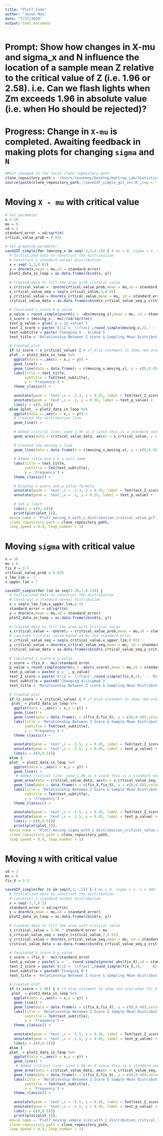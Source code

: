 ```yaml
---
title: "Plot7_Code"
author: "Jason Moy"
date: "7/17/2020"
output: html_document
---
```


# Prompt: Show how changes in X-mu and sigma_x and N influence the location of a sample mean Z relative to the critical value of Z (i.e. 1.96 or 2.58). i.e. Can we flash lights when Zm exceeds 1.96 in absolute value (i.e. when Ho should be rejected)?

# Progress: Change in `X-mu` is completed. Awaiting feedback in making plots for changing `sigma` and `N`

```r
#Must changed to the local clone repository path
clone_repository_path = '/Users/Jasonmoy/Desktop/Hattrup_Lab/Statistics_Animation_Plot' #edit here
source(paste(clone_repository_path,'/saveGIF_simple_git_ver.R',sep = '')) # run the saveGIF_simple function 
```

# Moving `X - mu` with critical value
```r
# Set parameter 
n = 10
mu = 0 
sd = 3
standard_error = sd/sqrt(n)
crtical_value_prob = 0.025

# Set graphing parameter
saveGIF_simple(for (moving_x in seq(-3,3,0.2)) { # mu = 0, sigma = 1, n = 100
  # Initialized data to construct the distribution 
  # Construct a standard normal distribution 
  x = seq(-3,3,0.01)
  y = dnorm(x,mean = mu,sd = standard_error)
  plot2_data_in_loop = as.data.frame(cbind(x, y))
  
  # Created data to fill the area with critical value 
  x_critical_value = -qnorm(crtical_value_prob,mean = mu,sd = standard_error)
  x_crtical_value_seq = seq(x_crtical_value,3,0.01)
  y_critical_value = dnorm(x_crtical_value,mean = mu, sd = standard_error)
  critical_value_data = as.data.frame(cbind(x_crtical_value_seq,y_critical_value))
  
  # Caculated z_score & p_value 
  p_value = round_simple(pnorm(q = -abs(moving_x),mean = mu, sd = standard_error),4)
  z_score = (moving_x - mu)/(sd/sqrt(n))
  text_p_value = glue('p = {p_value}')
  text_Z_score = paste('$\\Z =  \\frac{',round_simple(moving_x,2),' -  0}{',sd,'/\\sqrt{',n,'}}$ = ', round_simple(z_score,2))
  text_subtitle = paste('Changing X - $\\mu$')
  text_title = 'Relationship Between Z score & Sampling Mean Distribution'
  
  # Created plot 
  if (z_score > x_critical_value) { # if_else statment to show red area when fix_X exceeded critical boundary (i.e. 1.96 z_score). The else chunk code is same as the code in the if chunk except added a line of code for filling the area beyond critical value with red  
  plot_ = plot2_data_in_loop %>% 
    ggplot(data =.,aes(x = x,y = y)) + 
    geom_line() + 
    geom_line(data = data.frame(x = c(moving_x,moving_x), y = c(0,0.45)),color = 'blue') +
    labs(title = text_title, 
         subtitle = TeX(text_subtitle),
         y = 'Frequency') + 
    theme_classic() + 
    
    annotate(geom = 'text',x = -2.3, y = 0.55, label = TeX(text_Z_score)) + 
    annotate(geom = 'text',x = -1, y = 0.55, label = text_p_value) + 
    lims(y = c(0,.6))} 
  else {plot_ = plot2_data_in_loop %>% 
    ggplot(data =.,aes(x = x,y = y)) + 
    # Created the distribution line 
    geom_line() + 
    
    # Added critical line: used 1.96 as X since this is a standard normal distribution
    geom_area(data = critical_value_data, aes(x = x_crtical_value, y = y_critical_value),fill = 'red') + 
    
    # Created the moving_x line 
    geom_line(data = data.frame(x = c(moving_x,moving_x), y = c(0,0.45)),color = 'blue') +
    
    # Added title and x & y axis name 
    labs(title = text_title,
         subtitle = TeX(text_subtitle),
         y = 'Frequency') + 
    theme_classic() + 
    
    # Display z_score and p_value formula 
    annotate(geom = 'text',x = -2.3, y = 0.55, label = TeX(text_Z_score)) + 
    annotate(geom = 'text',x = -1, y = 0.55, label = text_p_value) + 
    
    # Set y limit 
    lims(y = c(0,.6))}
    print(plot(plot_))},
  movie_name = 'Plot7_moving_X_with_z_distribution_critical_value.gif', 
  clone_repository_path = clone_repository_path,
  loop_speed = 0.4, loop_number = 1)
```

# Moving `sigma` with critical value 
```r
n = 10
mu = 0 
fix_X = 3.5
critical_value_prob = 0.025
x_low_lim = -7 
x_upper_lim = 7

saveGIF_simple(for (sd in seq(3.39,7,0.13)) {
  # Initialized data to construct the distribution 
  # Construct a standard normal distribution 
  x = seq(x_low_lim,x_upper_lim,0.1)
  standard_error = sd/sqrt(n)
  y = dnorm(x,mean = mu,sd = standard_error)
  plot2_data_in_loop = as.data.frame(cbind(x, y))
  
  # Created data to fill the area with critical value 
  x_critical_value = -qnorm(p = critical_value_prob,mean = mu,sd = standard_error)
  # caculate critical value based on mu and standard error 
  x_crtical_value_seq = seq(x_critical_value,x_upper_lim,0.01)
  y_critical_value = dnorm(x_crtical_value_seq,mean = mu, sd = standard_error)
  critical_value_data = as.data.frame(cbind(x_crtical_value_seq,y_critical_value))
  
  # Caculated z_score & p_value 
  z_score = (fix_X - mu)/standard_error
  p_value = round_simple(pnorm(q = -abs(z_score),mean = mu,sd = standard_error),4)
  text_p_value = paste('p = ', p_value)
  text_Z_score = paste('$\\Z =  \\frac{',round_simple(fix_X,2),' -  0}{',sd,'/\\sqrt{',n,'}}$ = ',round_simple(z_score,2))
  text_subtitle = paste0('Changing $\\sigma$')
  text_title = 'Relationship Between Z score & Sampling Mean Distribution'
  
  # Created plot 
  if (z_score < x_critical_value) { # if_else statment to show red area when fix_X exceeded critical boundary (i.e. 1.96 z_score). The else chunk code is same as the code in the if chunk except added a line of code for filling the area beyond critical value with red  
   plot_ = plot2_data_in_loop %>% 
    ggplot(data =.,aes(x = x,y = y)) + 
    geom_line() + 
    geom_line(data = data.frame(x = c(fix_X,fix_X), y = c(0,0.4)),color = 'blue') + 
    labs(title = 'Relationship Between Z Score & Sample Mean Distribution',
         subtitle = TeX(text_subtitle),
         y = 'Frequency') + 
    theme_classic() + 
    
    annotate(geom = 'text',x = -5.5, y = 0.45, label = TeX(text_Z_score)) + 
    annotate(geom = 'text',x = -2.5, y = 0.45, label = text_p_value) + 
    lims(y = c(0,0.5))} 
  else {
  plot_ = plot2_data_in_loop %>% 
    ggplot(data =.,aes(x = x,y = y)) + 
    geom_line() + 
     # Added critical line: used 1.96 as X since this is a standard normal distribution
    geom_area(data = critical_value_data, aes(x = x_crtical_value_seq, y = y_critical_value),fill = 'red') + 
    geom_line(data = data.frame(x = c(fix_X,fix_X), y = c(0,0.4)),color = 'blue') + 
    labs(title = 'Relationship Between Z Score & Sample Mean Distribution',
         subtitle = TeX(text_subtitle),
         y = 'Frequency') + 
    theme_classic() + 
    
    annotate(geom = 'text',x = -5.5, y = 0.45, label = TeX(text_Z_score)) + 
    annotate(geom = 'text',x = -2.5, y = 0.45, label = text_p_value) + 
    lims(y = c(0,0.5))}
    print(plot(plot_))},
  movie_name = 'Plot7_moving_sigma_with_z_distribution_critical_value.gif', 
  clone_repository_path = clone_repository_path,
  loop_speed = 0.4, loop_number = 1)
```
# Moving `N` with critical value 
```r
sd = 3
mu = 0 
fix_X = 3.5

saveGIF_simple(for (n in seq(8,1,-.5)) { # mu = 0, sigma = 1, n = 100
  # Initialized data to construct the distribution 
  # Construct a standard normal distribution 
  x = seq(-7,7,0.1)
  standard_error = sd/sqrt(n)
  y = dnorm(x,mean = mu,sd = standard_error)
  plot2_data_in_loop = as.data.frame(cbind(x, y))
  
  # Created data to fill the area with critical value 
  x_critical_value = 1.96 * standard_error + mu
  x_crtical_value_seq = seq(x_critical_value,7,0.01)
  y_critical_value = dnorm(x_crtical_value_seq,mean = mu, sd = standard_error)
  critical_value_data = as.data.frame(cbind(x_crtical_value_seq,y_critical_value))
  
  # Caculated z_score & p_value 
  z_score = (fix_X - mu)/standard_error
  text_p_value = paste('p = ', round_simple(pnorm(-abs(fix_X),sd = standard_error),4))
  text_Z_score = paste('$\\Z =  \\frac{',round_simple(fix_X,2),' -  0}{',sd,'/\\sqrt{',n,'}}$ = ',round_simple(z_score,2))
  text_subtitle = paste0('Changing N')
  text_title = 'Relationship Between Z Score & Sampling Mean Distribution'
  
  # Created plot 
  if (z_score < 1.96) { # if_else statment to show red area when fix_X exceeded critical boundary (i.e. 1.96 z_score). The else chunk code is same as the code in the if chunk except added a line of code for filling the area beyond critical value with red  
   plot_ = plot2_data_in_loop %>% 
    ggplot(data =.,aes(x = x,y = y)) + 
    geom_line() + 
    geom_line(data = data.frame(x = c(fix_X,fix_X), y = c(0,0.4)),color = 'blue') + 
    labs(title = 'Relationship Between Z Score & Sample Mean Distribution',
         subtitle = TeX(text_subtitle),
         y = 'Frequency') + 
    theme_classic() + 
    
    annotate(geom = 'text',x = -5.5, y = 0.45, label = TeX(text_Z_score)) + 
    annotate(geom = 'text',x = -2.5, y = 0.45, label = text_p_value) + 
    lims(y = c(0,0.5))} 
  else {
  plot_ = plot2_data_in_loop %>% 
    ggplot(data =.,aes(x = x,y = y)) + 
    geom_line() + 
     # Added critical line: used 1.96 as X since this is a standard normal distribution
    geom_area(data = critical_value_data, aes(x = x_crtical_value_seq, y = y_critical_value),fill = 'red') + 
    geom_line(data = data.frame(x = c(fix_X,fix_X), y = c(0,0.4)),color = 'blue') + 
    labs(title = 'Relationship Between Z Score & Sample Mean Distribution',
         subtitle = TeX(text_subtitle),
         y = 'Frequency') + 
    theme_classic() + 
    
    annotate(geom = 'text',x = -5.5, y = 0.45, label = TeX(text_Z_score)) + 
    annotate(geom = 'text',x = -2.5, y = 0.45, label = text_p_value) + 
    lims(y = c(0,0.5))}
    print(plot(plot_))},
  movie_name = 'Plot7_moving_sample_size_with_z_distribution_critical_value.gif', 
  clone_repository_path = clone_repository_path,
  loop_speed = 0.4, loop_number = 1)
```